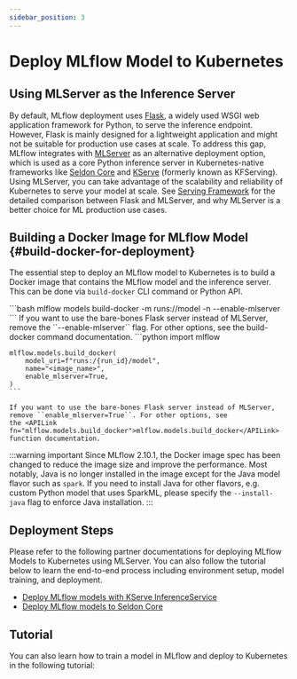 ```yaml
---
sidebar_position: 3
---
```



# Deploy MLflow Model to Kubernetes

## Using MLServer as the Inference Server

By default, MLflow deployment uses [Flask](https://flask.palletsprojects.com/en/1.1.x), a widely used WSGI web application framework for Python,
to serve the inference endpoint. However, Flask is mainly designed for a lightweight application and might not be suitable for production use cases
at scale. To address this gap, MLflow integrates with [MLServer](https://mlserver.readthedocs.io/en/latest) as an alternative deployment option, which is used
as a core Python inference server in Kubernetes-native frameworks like [Seldon Core](https://docs.seldon.ai/seldon-core-2) and
[KServe](https://kserve.github.io/website) (formerly known as KFServing). Using MLServer, you can take advantage of the scalability and reliability
of Kubernetes to serve your model at scale. See [Serving Framework](/deployment/deploy-model-locally#serving-frameworks) for the detailed comparison between Flask and MLServer,
and why MLServer is a better choice for ML production use cases.

## Building a Docker Image for MLflow Model \{#build-docker-for-deployment}

The essential step to deploy an MLflow model to Kubernetes is to build a Docker image that contains the MLflow model and the inference server. This can be done via
`build-docker` CLI command or Python API.

<Tabs>
  <TabItem default label="CLI" value="cli">
    ```bash
    mlflow models build-docker -m runs:/<run_id>/model -n <image_name> --enable-mlserver
    ```
    If you want to use the bare-bones Flask server instead of MLServer, remove the ``--enable-mlserver`` flag. For other options, see
    the <Link to="/api_reference/cli.html#mlflow-models-build-docker" target="_blank">build-docker</Link> command documentation.
  </TabItem>
  <TabItem label="Python" value="python">
    ```python
    import mlflow

    mlflow.models.build_docker(
        model_uri=f"runs:/{run_id}/model",
        name="<image_name>",
        enable_mlserver=True,
    )
    ```

    If you want to use the bare-bones Flask server instead of MLServer, remove ``enable_mlserver=True``. For other options, see
    the <APILink fn="mlflow.models.build_docker">mlflow.models.build_docker</APILink> function documentation.

  </TabItem>
</Tabs>

:::warning important
Since MLflow 2.10.1, the Docker image spec has been changed to reduce the image size and improve the performance.
Most notably, Java is no longer installed in the image except for the Java model flavor such as `spark`.
If you need to install Java for other flavors, e.g. custom Python model that uses SparkML, please specify the `--install-java` flag to enforce Java installation.
:::

## Deployment Steps

Please refer to the following partner documentations for deploying MLflow Models to Kubernetes using MLServer. You can also follow the tutorial below to learn the end-to-end process including environment setup, model training, and deployment.

- [Deploy MLflow models with KServe InferenceService](https://kserve.github.io/website/latest/modelserving/v1beta1/mlflow/v2)
- [Deploy MLflow models to Seldon Core](https://docs.seldon.ai/seldon-core-2/user-guide/examples/model-zoo#mlflow-wine-model)

## Tutorial

You can also learn how to train a model in MLflow and deploy to Kubernetes in the following tutorial:

<CardGroup>
  <PageCard headerText="Develop ML model with MLflow and deploy to Kubernetes" link="/deployment/deploy-model-to-kubernetes/tutorial" text="This tutorial walks you through the end-to-end ML development process from training a machine learning model, compare the performance, and deploy the model to Kubernetes using KServe." />
</CardGroup>
